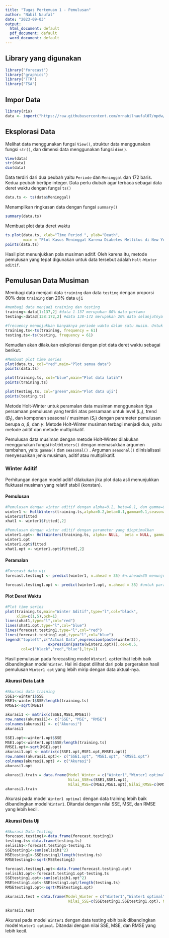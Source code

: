 ```yaml
---
title: "Tugas Pertemuan 1 - Pemulusan"
author: "Nabil Naufal"
date: "2023-09-03"
output:
  html_document: default
  pdf_document: default
  word_document: default
---
```


## Library yang digunakan
```r
library("forecast")
library("graphics")
library("TTR")
library("TSA")
```

## Impor Data

```r
library(rio)
data <- import("https://raw.githubusercontent.com/mrnabilnaufal07/mpdw/main/Data/Data-Nabil.csv")
```

## Eksplorasi Data
Melihat data menggunakan fungsi `View()`, struktur data menggunakan fungsi `str()`, dan dimensi data menggunakan fungsi `dim()`.

```r
View(data)
str(data)
dim(data)
```
Data terdiri dari dua peubah yaitu `Periode` dan `Meninggal` dan 172 baris. Kedua peubah bertipe integer. Data perlu diubah agar terbaca sebagai data deret waktu dengan fungsi `ts()`
```r
data.ts <- ts(data$Meninggal)
```

Menampilkan ringkasan data dengan fungsi `summary()`
```r
summary(data.ts)
```

Membuat plot data deret waktu

```r
ts.plot(data.ts, xlab="Time Period ", ylab="Death", 
        main = "Plot Kasus Meninggal Karena Diabetes Mellitus di New York City")
points(data.ts)
```
Hasil plot menunjukkan pola musiman aditif. Oleh karena itu, metode pemulusan yang tepat digunakan untuk data tersebut adalah `Holt-Winter aditif`.

## Pemulusan Data Musiman

Membagi data menjadi data `training` dan data `testing` dengan proporsi 80% data `training` dan 20% data `uji`
```r
#membagi data menjadi training dan testing
training<-data[1:137,2] #data 1-137 merupakan 80% data pertama
testing<-data3[138:172,2] #data 138-172 merupakan 20% data selanjutnya

#frecuency menunjukkan banyaknya periode waktu dalam satu musim. Untuk data ini, satu periode diperkirakan terdiri dari 61 periode (hasil eksplorasi)
training.ts<-ts(training, frequency = 61)
testing.ts<-ts(testing, frequency = 61)
```

Kemudian akan dilakukan eskplorasi dengan plot data deret waktu sebagai berikut.

```r
#Membuat plot time series
plot(data.ts, col="red",main="Plot semua data")
points(data.ts)

plot(training.ts, col="blue",main="Plot data latih")
points(training.ts)

plot(testing.ts, col="green",main="Plot data uji")
points(testing.ts)
```

Metode Holt-Winter untuk peramalan data musiman menggunakan tiga persamaan pemulusan yang terdiri atas persamaan untuk level $(L_t)$, trend $(B_t)$, dan komponen seasonal / musiman $(S_t)$ dengan parameter pemulusan berupa $\alpha$, $\beta$, dan $\gamma$. Metode Holt-Winter musiman terbagi menjadi dua, yaitu metode aditif dan metode multiplikatif.

Pemulusan data musiman dengan metode Holt-Winter dilakukan menggunakan fungsi `HoltWinters()` dengan memasukkan argumen tambahan, yaitu `gamma()` dan `seasonal()` . Arguman `seasonal()` diinisialisasi menyesuaikan jenis musiman, aditif atau multiplikatif.

### Winter Aditif

Perhitungan dengan model aditif dilakukan jika plot data asli menunjukkan fluktuasi musiman yang relatif stabil (konstan).

#### Pemulusan

```r
#Pemulusan dengan winter aditif dengan alpha=0.2, beta=0.1, dan gamma=0.1
winter1 <- HoltWinters(training.ts,alpha=0.2,beta=0.1,gamma=0.1,seasonal = "additive")
winter1$fitted
xhat1 <- winter1$fitted[,2]

#Pemulusan dengan winter aditif dengan parameter yang dioptimalkan
winter1.opt<- HoltWinters(training.ts, alpha= NULL,  beta = NULL, gamma = NULL, seasonal = "additive")
winter1.opt
winter1.opt$fitted
xhat1.opt <- winter1.opt$fitted[,2]
```

#### Peramalan

```r
#Forecast data uji
forecast.testing1 <- predict(winter1, n.ahead = 35) #n.ahead=35 menunjukkan banyaknya data yang akan dilakukan peramalan, dalam hal ini 35

forecast.testing1.opt <- predict(winter1.opt, n.ahead = 35) #untuk parameter yang dioptimalkan
```

#### Plot Deret Waktu

```r
#Plot time series
plot(training.ts,main="Winter Aditif",type="l",col="black",
     xlim=c(1,5),pch=1)
lines(xhat1,type="l",col="red")
lines(xhat1.opt,type="l",col="blue")
lines(forecast.testing1,type="l",col="red")
lines(forecast.testing1.opt,type="l",col="blue")
legend("topleft",c("Actual Data",expression(paste(winter2)),
                   expression(paste(winter2.opt))),cex=0.5,
       col=c("black","red","blue"),lty=1)
```
Hasil pemulusan pada forecasting model `Winter1 opt`terlihat lebih baik dibandingkan model `Winter`. Hal ini dapat dilihat dari pola pergerakan hasil pemulusan `Winter1 opt` yang lebih mirip dengan data aktual-nya.


#### Akurasi Data Latih

```r
#Akurasi data training
SSE1<-winter1$SSE
MSE1<-winter1$SSE/length(training.ts)
RMSE1<-sqrt(MSE1)

akurasi1 <- matrix(c(SSE1,MSE1,RMSE1))
row.names(akurasi1)<- c("SSE", "MSE", "RMSE")
colnames(akurasi1) <- c("Akurasi")
akurasi1

SSE1.opt<-winter1.opt$SSE
MSE1.opt<-winter1.opt$SSE/length(training.ts)
RMSE1.opt<-sqrt(MSE1.opt)
akurasi1.opt <- matrix(c(SSE1.opt,MSE1.opt,RMSE1.opt))
row.names(akurasi1.opt)<- c("SSE1.opt", "MSE1.opt", "RMSE1.opt")
colnames(akurasi1.opt) <- c("Akurasi")
akurasi1.opt

akurasi1.train = data.frame(Model_Winter = c("Winter1","Winter1 optimal"),
                            Nilai_SSE=c(SSE1,SSE1.opt),
                            Nilai_MSE=c(MSE1,MSE1.opt),Nilai_RMSE=c(RMSE1,RMSE1.opt))
akurasi1.train
```
Akurasi pada model `Winter1 optimal` dengan data training lebih baik dibandingkan model `Winter1`. Ditandai dengan nilai SSE, MSE, dan RMSE yang lebih kecil.

#### Akurasi Data Uji

```r
#Akurasi Data Testing
forecast.testing1<-data.frame(forecast.testing1)
testing.ts<-data.frame(testing.ts)
selisih1<-forecast.testing1-testing.ts
SSEtesting1<-sum(selisih1^2)
MSEtesting1<-SSEtesting1/length(testing.ts)
RMSEtesting1<-sqrt(MSEtesting1)

forecast.testing1.opt<-data.frame(forecast.testing1.opt)
selisih1.opt<-forecast.testing1.opt-testing.ts
SSEtesting1.opt<-sum(selisih1.opt^2)
MSEtesting1.opt<-SSEtesting1.opt/length(testing.ts)
RMSEtesting1.opt<-sqrt(MSEtesting1.opt)

akurasi1.test = data.frame(Model_Winter = c("Winter1","Winter1 optimal"),
                            Nilai_SSE=c(SSEtesting1,SSEtesting1.opt), Nilai_MSE=c(MSEtesting1,MSEtesting1.opt),Nilai_RMSE=c(RMSEtesting1,RMSEtesting1.opt))

akurasi1.test

```
Akurasi pada model `Winter1` dengan data testing ebih baik dibandingkan model `Winter1 optimal`. Ditandai dengan nilai SSE, MSE, dan RMSE yang lebih kecil.